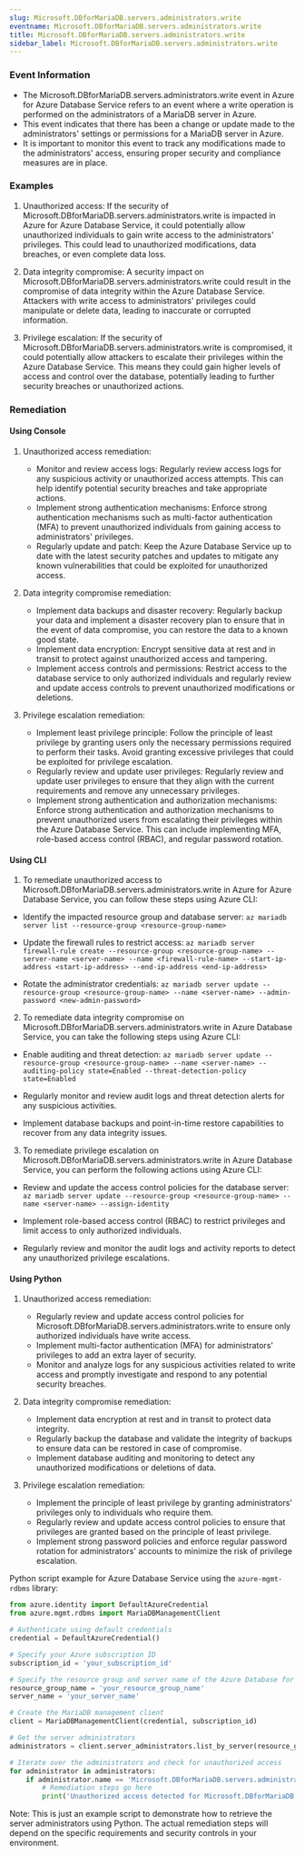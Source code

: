 ```yaml
--- 
slug: Microsoft.DBforMariaDB.servers.administrators.write
eventname: Microsoft.DBforMariaDB.servers.administrators.write
title: Microsoft.DBforMariaDB.servers.administrators.write
sidebar_label: Microsoft.DBforMariaDB.servers.administrators.write
---
```

                       
### Event Information

- The Microsoft.DBforMariaDB.servers.administrators.write event in Azure for Azure Database Service refers to an event where a write operation is performed on the administrators of a MariaDB server in Azure.
- This event indicates that there has been a change or update made to the administrators' settings or permissions for a MariaDB server in Azure.
- It is important to monitor this event to track any modifications made to the administrators' access, ensuring proper security and compliance measures are in place.


### Examples

1. Unauthorized access: If the security of Microsoft.DBforMariaDB.servers.administrators.write is impacted in Azure for Azure Database Service, it could potentially allow unauthorized individuals to gain write access to the administrators' privileges. This could lead to unauthorized modifications, data breaches, or even complete data loss.

2. Data integrity compromise: A security impact on Microsoft.DBforMariaDB.servers.administrators.write could result in the compromise of data integrity within the Azure Database Service. Attackers with write access to administrators' privileges could manipulate or delete data, leading to inaccurate or corrupted information.

3. Privilege escalation: If the security of Microsoft.DBforMariaDB.servers.administrators.write is compromised, it could potentially allow attackers to escalate their privileges within the Azure Database Service. This means they could gain higher levels of access and control over the database, potentially leading to further security breaches or unauthorized actions.

### Remediation

#### Using Console

1. Unauthorized access remediation:
   - Monitor and review access logs: Regularly review access logs for any suspicious activity or unauthorized access attempts. This can help identify potential security breaches and take appropriate actions.
   - Implement strong authentication mechanisms: Enforce strong authentication mechanisms such as multi-factor authentication (MFA) to prevent unauthorized individuals from gaining access to administrators' privileges.
   - Regularly update and patch: Keep the Azure Database Service up to date with the latest security patches and updates to mitigate any known vulnerabilities that could be exploited for unauthorized access.

2. Data integrity compromise remediation:
   - Implement data backups and disaster recovery: Regularly backup your data and implement a disaster recovery plan to ensure that in the event of data compromise, you can restore the data to a known good state.
   - Implement data encryption: Encrypt sensitive data at rest and in transit to protect against unauthorized access and tampering.
   - Implement access controls and permissions: Restrict access to the database service to only authorized individuals and regularly review and update access controls to prevent unauthorized modifications or deletions.

3. Privilege escalation remediation:
   - Implement least privilege principle: Follow the principle of least privilege by granting users only the necessary permissions required to perform their tasks. Avoid granting excessive privileges that could be exploited for privilege escalation.
   - Regularly review and update user privileges: Regularly review and update user privileges to ensure that they align with the current requirements and remove any unnecessary privileges.
   - Implement strong authentication and authorization mechanisms: Enforce strong authentication and authorization mechanisms to prevent unauthorized users from escalating their privileges within the Azure Database Service. This can include implementing MFA, role-based access control (RBAC), and regular password rotation.

#### Using CLI

1. To remediate unauthorized access to Microsoft.DBforMariaDB.servers.administrators.write in Azure for Azure Database Service, you can follow these steps using Azure CLI:

- Identify the impacted resource group and database server: `az mariadb server list --resource-group <resource-group-name>`

- Update the firewall rules to restrict access: `az mariadb server firewall-rule create --resource-group <resource-group-name> --server-name <server-name> --name <firewall-rule-name> --start-ip-address <start-ip-address> --end-ip-address <end-ip-address>`

- Rotate the administrator credentials: `az mariadb server update --resource-group <resource-group-name> --name <server-name> --admin-password <new-admin-password>`

2. To remediate data integrity compromise on Microsoft.DBforMariaDB.servers.administrators.write in Azure Database Service, you can take the following steps using Azure CLI:

- Enable auditing and threat detection: `az mariadb server update --resource-group <resource-group-name> --name <server-name> --auditing-policy state=Enabled --threat-detection-policy state=Enabled`

- Regularly monitor and review audit logs and threat detection alerts for any suspicious activities.

- Implement database backups and point-in-time restore capabilities to recover from any data integrity issues.

3. To remediate privilege escalation on Microsoft.DBforMariaDB.servers.administrators.write in Azure Database Service, you can perform the following actions using Azure CLI:

- Review and update the access control policies for the database server: `az mariadb server update --resource-group <resource-group-name> --name <server-name> --assign-identity`

- Implement role-based access control (RBAC) to restrict privileges and limit access to only authorized individuals.

- Regularly review and monitor the audit logs and activity reports to detect any unauthorized privilege escalations.

#### Using Python

1. Unauthorized access remediation:
   - Regularly review and update access control policies for Microsoft.DBforMariaDB.servers.administrators.write to ensure only authorized individuals have write access.
   - Implement multi-factor authentication (MFA) for administrators' privileges to add an extra layer of security.
   - Monitor and analyze logs for any suspicious activities related to write access and promptly investigate and respond to any potential security breaches.

2. Data integrity compromise remediation:
   - Implement data encryption at rest and in transit to protect data integrity.
   - Regularly backup the database and validate the integrity of backups to ensure data can be restored in case of compromise.
   - Implement database auditing and monitoring to detect any unauthorized modifications or deletions of data.

3. Privilege escalation remediation:
   - Implement the principle of least privilege by granting administrators' privileges only to individuals who require them.
   - Regularly review and update access control policies to ensure that privileges are granted based on the principle of least privilege.
   - Implement strong password policies and enforce regular password rotation for administrators' accounts to minimize the risk of privilege escalation.

Python script example for Azure Database Service using the `azure-mgmt-rdbms` library:

```python
from azure.identity import DefaultAzureCredential
from azure.mgmt.rdbms import MariaDBManagementClient

# Authenticate using default credentials
credential = DefaultAzureCredential()

# Specify your Azure subscription ID
subscription_id = 'your_subscription_id'

# Specify the resource group and server name of the Azure Database for MariaDB
resource_group_name = 'your_resource_group_name'
server_name = 'your_server_name'

# Create the MariaDB management client
client = MariaDBManagementClient(credential, subscription_id)

# Get the server administrators
administrators = client.server_administrators.list_by_server(resource_group_name, server_name)

# Iterate over the administrators and check for unauthorized access
for administrator in administrators:
    if administrator.name == 'Microsoft.DBforMariaDB.servers.administrators.write':
        # Remediation steps go here
        print('Unauthorized access detected for Microsoft.DBforMariaDB.servers.administrators.write')
```

Note: This is just an example script to demonstrate how to retrieve the server administrators using Python. The actual remediation steps will depend on the specific requirements and security controls in your environment.


 